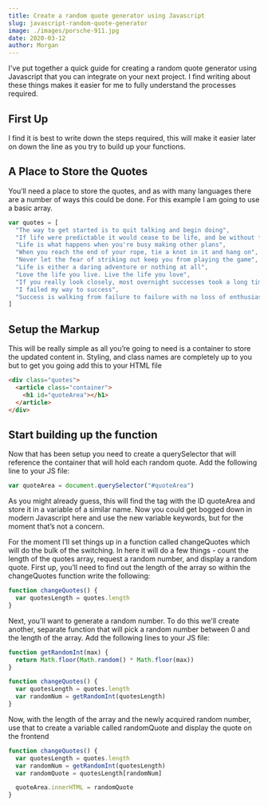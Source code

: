 ```yaml
---
title: Create a random quote generator using Javascript
slug: javascript-random-quote-generator
image: ./images/porsche-911.jpg
date: 2020-03-12
author: Morgan
---
```


I've put together a quick guide for creating a random quote generator using Javascript that you can integrate on your next project. I find writing about these things makes it easier for me to fully understand the processes required.

## First Up

I find it is best to write down the steps required, this will make it easier later on down the line as you try to build up your functions.

## A Place to Store the Quotes

You’ll need a place to store the quotes, and as with many languages there are a number of ways this could be done. For this example I am going to use a basic array.

```javascript
var quotes = [
  "The way to get started is to quit talking and begin doing",
  "If life were predictable it would cease to be life, and be without flavor",
  "Life is what happens when you're busy making other plans",
  "When you reach the end of your rope, tie a knot in it and hang on",
  "Never let the fear of striking out keep you from playing the game",
  "Life is either a daring adventure or nothing at all",
  "Love the life you live. Live the life you love",
  "If you really look closely, most overnight successes took a long time",
  "I failed my way to success",
  "Success is walking from failure to failure with no loss of enthusiasm",
]
```

## Setup the Markup

This will be really simple as all you’re going to need is a container to store the updated content in. Styling, and class names are completely up to you but to get you going add this to your HTML file

```html
<div class="quotes">
  <article class="container">
    <h1 id="quoteArea"></h1>
  </article>
</div>
```

## Start building up the function

Now that has been setup you need to create a querySelector that will reference the container that will hold each random quote. Add the following line to your JS file:

```javascript
var quoteArea = document.querySelector("#quoteArea")
```

As you might already guess, this will find the tag with the ID quoteArea and store it in a variable of a similar name. Now you could get bogged down in modern Javascript here and use the new variable keywords, but for the moment that’s not a concern.

For the moment I’ll set things up in a function called changeQuotes which will do the bulk of the switching. In here it will do a few things - count the length of the quotes array, request a random number, and display a random quote. First up, you’ll need to find out the length of the array so within the changeQuotes function write the following:

```javascript
function changeQuotes() {
  var quotesLength = quotes.length
}
```

Next, you'll want to generate a random number. To do this we'll create another, separate function that will pick a random number between 0 and the length of the array. Add the following lines to your JS file:

```javascript
function getRandomInt(max) {
  return Math.floor(Math.random() * Math.floor(max))
}

function changeQuotes() {
  var quotesLength = quotes.length
  var randomNum = getRandomInt(quotesLength)
}
```

Now, with the length of the array and the newly acquired random number, use that to create a variable called randomQuote and display the quote on the frontend

```javascript
function changeQuotes() {
  var quotesLength = quotes.length
  var randomNum = getRandomInt(quotesLength)
  var randomQuote = quotesLength[randomNum]

  quoteArea.innerHTML = randomQuote
}
```
